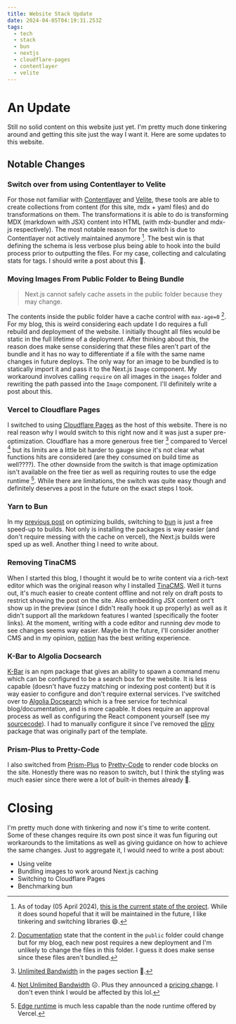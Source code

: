 ```yaml
---
title: Website Stack Update
date: 2024-04-05T04:19:31.253Z
tags:
  - tech
  - stack
  - bun
  - nextjs
  - cloudflare-pages
  - contentlayer
  - velite
---
```


# An Update

Still no solid content on this website just yet. I'm pretty much done tinkering around and getting this site just the way
I want it. Here are some updates to this website.

## Notable Changes

### Switch over from using Contentlayer to Velite

For those not familiar with [Contentlayer](https://github.com/contentlayerdev/contentlayer) and [Velite](https://github.com/zce/velite), these tools are able to create collections from content (for this site, mdx + yaml files) and do
transformations on them. The transformations it is able to do is transforming MDX (markdown with JSX) content into HTML (with mdx-bundler and mdx-js respectively).
The most notable reason for the switch is due to Contentlayer not actively maintained anymore [^ContentLayerMaintenance]. The best win is that defining the schema
is less verbose plus being able to hook into the build process prior to outputting the files. For my case, collecting and calculating stats for tags. I should write a post about this :thinking:.

### Moving Images From Public Folder to Being Bundle

> Next.js cannot safely cache assets in the public folder because they may change.

The contents inside the public folder have a cache control with `max-age=0` [^NextJsPublicFolderCache]. For my blog, this is weird
considering each update I do requires a full rebuild and deployment of the website. I initially thought all files would be static in the full
lifetime of a deployment. After thinking about this, the reason does make sense considering that these files aren't part of the bundle and it
has no way to differentiate if a file with the same name changes in future deploys. The only way for an image to be bundled is to statically import
it and pass it to the Next.js `Image` component. My workaround involves calling `require` on all images in the `images` folder
and rewriting the path passed into the `Image` component. I'll definitely write a post about this.

### Vercel to Cloudflare Pages

I switched to using [Cloudflare Pages](https://pages.cloudflare.com/) as the host of this website. There is no real reason why I would switch
to this right now and it was just a super pre-optimization. Cloudflare has a more generous free tier [^CloudflarePagesPricing] compared to Vercel [^VercelHobbyPricing]
but its limits are a little bit harder to gauge since it's not clear what functions hits are considered (are they consumed on build time as well????).
The other downside from the switch is that image optimization isn't available on the free tier as well as requiring routes to use the edge
runtime [^EdgeRequirement]. While there are limitations, the switch was quite easy though and definitely deserves a post in the future on the exact steps I took.

### Yarn to Bun

In my [previous post](/posts/2024-02-09-speeding-up-builds-for-berry-yarn-projects-on-vercel) on optimizing builds, switching to [bun](https://bun.sh/)
is just a free speed-up to builds. Not only is installing the packages is way easier (and don't require messing with the cache on vercel),
the Next.js builds were sped up as well. Another thing I need to write about.

### Removing TinaCMS

When I started this blog, I thought it would be to write content via a rich-text editor which was the original reason why I installed [TinaCMS](https://tina.io/).
Well it turns out, it's much easier to create content offline and not rely on draft posts to restrict showing the post on the site. Also
embedding JSX content ont't show up in the preview (since I didn't really hook it up properly) as well as it didn't support all the markdown features
I wanted (specifically the footer links). At the moment, writing with a code editor and running dev mode to see changes seems way easier.
Maybe in the future, I'll consider another CMS and in my opinion, [notion](https://www.notion.so/) has the best writing experience.

### K-Bar to Algolia Docsearch

[K-Bar](https://github.com/timc1/kbar) is an npm package that gives an ability to spawn a command menu which can be configured
to be a search box for the website. It is less capable (doesn't have fuzzy matching or indexing post content) but it is way easier
to configure and don't require external services. I've switched over to [Algolia Docsearch](https://docsearch.algolia.com/) which is
a free service for technical blog/documentation, and is more capable. It does require an approval process as well as configuring
the React component yourself (see my [sourcecode](https://github.com/Adriel-M/adriel.dev/tree/444366b43e9547f37447c176bc493b418f3e65b3/components/search)).
I had to manually configure it since I've removed the [pliny](https://github.com/timlrx/pliny) package that was originally part of the template.

### Prism-Plus to Pretty-Code

I also switched from [Prism-Plus](https://github.com/timlrx/rehype-prism-plus) to [Pretty-Code](https://github.com/rehype-pretty/rehype-pretty-code)
to render code blocks on the site. Honestly there was no reason to switch, but I think the styling was much easier since
there were a lot of built-in themes already :shrug:.

# Closing

I'm pretty much done with tinkering and now it's time to write content. Some of these changes require its own post since
it was fun figuring out workarounds to the limitations as well as giving guidance on how to achieve the same changes.
Just to aggregate it, I would need to write a post about:

- Using velite
- Bundling images to work around Next.js caching
- Switching to Cloudflare Pages
- Benchmarking bun

[^NextJsPublicFolderCache]:
    [Documentation](https://nextjs.org/docs/app/building-your-application/optimizing/static-assets#caching)
    state that the content in the `public` folder could change but for my blog, each new post requires a new deployment and I'm unlikely to change the files in this folder.
    I guess it does make sense since these files aren't bundled.

[^CloudflarePagesPricing]: [Unlimited Bandwidth](https://www.cloudflare.com/en-ca/plans/developer-platform/) in the pages section :eyes:.
[^VercelHobbyPricing]:
    [Not Unlimited Bandwidth](https://vercel.com/pricing) :frowning_face:. Plus they announced a [pricing change](https://vercel.com/blog/improved-infrastructure-pricing).
    I don't even think I would be affected by this lol.

[^EdgeRequirement]: [Edge runtime](https://developers.cloudflare.com/pages/framework-guides/nextjs/deploy-a-nextjs-site/#edge-runtime) is much less capable than the node runtime offered by Vercel.
[^ContentLayerMaintenance]:
    As of today (05 April 2024), [this is the current state of the project](https://github.com/contentlayerdev/contentlayer/issues/429).
    While it does sound hopeful that it will be maintained in the future, I like tinkering and switching libraries :smile:.
